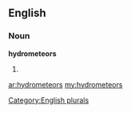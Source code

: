 ==English==

===Noun===
'''hydrometeors'''

# {{plural of|[[hydrometeor]]}}

[[Category:English plurals]]

[[ar:hydrometeors]]
[[my:hydrometeors]]
